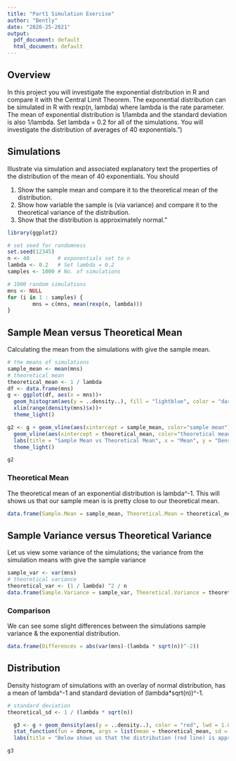 ---
title: "Part1 Simulation Exercise"
author: "Bently"
date: "2020-25-2021"
output:
  pdf_document: default
  html_document: default
---

## Overview

In this project you will investigate the exponential distribution in R and compare it with the Central Limit Theorem. The exponential distribution can be simulated in R with rexp(n, lambda) where lambda is the rate parameter. The mean of exponential distribution is 1/lambda and the standard deviation is also 1/lambda. Set lambda = 0.2 for all of the simulations. You will investigate the distribution of averages of 40 exponentials.") 


## Simulations

Illustrate via simulation and associated explanatory text the properties of the distribution of the mean of 40 exponentials. You should

1. Show the sample mean and compare it to the theoretical mean of the distribution.
2. Show how variable the sample is (via variance) and compare it to the theoretical variance of the distribution.
3. Show that the distribution is approximately normal."
```{r, echo=FALSE, comment= FALSE}
library(ggplot2)

```


```{r}
# set seed for randomness
set.seed(12345)
n <- 40         # exponentials set to n
lambda <- 0.2   # Set lambda = 0.2 
samples <- 1000 # No. of simulations

# 1000 random simulations
mns <- NULL
for (i in 1 : samples) {
        mns = c(mns, mean(rexp(n, lambda)))
}
```


## Sample Mean versus Theoretical Mean

Calculating the mean from the simulations with give the sample mean.
```{r, warning=FALSE, message=FALSE}
# the means of simulations
sample_mean <- mean(mns)
# theoretical mean
theoretical_mean <- 1 / lambda
df <- data.frame(mns)
g <- ggplot(df, aes(x = mns))+
  geom_histogram(aes(y = ..density..), fill = "lightblue", color = "darkgrey")+
  xlim(range(density(mns)$x))+
  theme_light()

g2 <- g + geom_vline(aes(xintercept = sample_mean, color="sample mean"), lwd = 1)+
  geom_vline(aes(xintercept = theoretical_mean, color="theoretical mean"))+
  labs(title = "Sample Mean vs Theoretical Mean", x = "Mean", y = "Density")+
  theme_light()

g2
```

### Theoretical Mean

The theoretical mean of an exponential distribution is lambda^-1. 
This will shows us that our sample mean is is pretty close to our theoretical mean.
```{r}
data.frame(Sample.Mean = sample_mean, Theoretical.Mean = theoretical_mean, Lambda = lambda^-1)
```


## Sample Variance versus Theoretical Variance

Let us view some variance of the simulations; the variance from the simulation means with give the sample variance
```{r}
sample_var <- var(mns)
# theoretical variance
theoretical_var <- (1 / lambda) ^2 / n
data.frame(Sample.Variance = sample_var, Theoretical.Variance = theoretical_var)
```


### Comparison

We can see some slight differences between the simulations sample variance & 
the exponential distribution.
```{r}
data.frame(Differences = abs(var(mns)-(lambda * sqrt(n))^-2))
```

## Distribution

Density histogram of simulations with an overlay of normal distribution, has a mean of lambda^-1 and standard deviation of (lambda*sqrt(n))^-1.
```{r, message=FALSE, warning=FALSE}
# standard deviation
theoretical_sd <- 1 / (lambda * sqrt(n))

  g3 <- g + geom_density(aes(y = ..density..), color = "red", lwd = 1.0)+
  stat_function(fun = dnorm, args = list(mean = theoretical_mean, sd = theoretical_sd), color = "darkblue", lwd = 1.0)+
  labs(title = "Below shows us that the distribution (red line) is approximately normal (blue line).", x = "Mean", y = "Density")

g3
```


